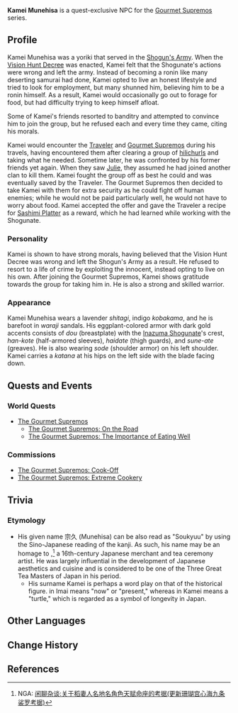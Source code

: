 {{Character Infobox
|type             = Quest NPC
|image            = NPC Kamei Munehisa.png
|realname         = 
|region           = Inazuma
|affiliation      = Shogun's Army
|affiliationNote  = Formerly
|affiliation2     = Gourmet Supremos
|title            = 
|voiceEN          = 
|voiceCN          = 
|voiceJP          = 
|dialoguereward   = 
}}

'''Kamei Munehisa''' {{Lang|ja=亀井宗久}} is a quest-exclusive NPC for the [[Gourmet Supremos]] series.

==Profile==
Kamei Munehisa was a yoriki that served in the [[Shogun's Army]]. When the [[Vision Hunt Decree]] was enacted, Kamei felt that the Shogunate's actions were wrong and left the army. Instead of becoming a ronin like many deserting samurai had done, Kamei opted to live an honest lifestyle and tried to look for employment, but many shunned him, believing him to be a ronin himself. As a result, Kamei would occasionally go out to forage for food, but had difficulty trying to keep himself afloat.

Some of Kamei's friends resorted to banditry and attempted to convince him to join the group, but he refused each and every time they came, citing his morals.

Kamei would encounter the [[Traveler]] and [[Gourmet Supremos]] during his travels, having encountered them after clearing a group of [[hilichurls]] and taking what he needed. Sometime later, he was confronted by his former friends yet again. When they saw [[Julie]], they assumed he had joined another clan to kill them. Kamei fought the group off as best he could and was eventually saved by the Traveler. The Gourmet Supremos then decided to take Kamei with them for extra security as he could fight off human enemies; while he would not be paid particularly well, he would not have to worry about food. Kamei accepted the offer and gave the Traveler a recipe for [[Sashimi Platter]] as a reward, which he had learned while working with the Shogunate.

===Personality===
Kamei is shown to have strong morals, having believed that the Vision Hunt Decree was wrong and left the Shogun's Army as a result. He refused to resort to a life of crime by exploiting the innocent, instead opting to live on his own. After joining the Gourmet Supremos, Kamei shows gratitude towards the group for taking him in. He is also a strong and skilled warrior.

===Appearance===
Kamei Munehisa wears a  lavender ''shitagi'', indigo ''kobakama'', and he is barefoot in ''waraji'' sandals. His eggplant-colored armor with dark gold accents consists of ''dou'' (breastplate) with the [[Inazuma Shogunate]]'s crest, ''han-kote'' (half-armored sleeves), ''haidate'' (thigh guards), and ''sune-ate'' (greaves). He is also wearing ''sode'' (shoulder armor) on his left shoulder. Kamei carries a ''katana'' at his hips on the left side with the blade facing down.

==Quests and Events==
===World Quests===
*[[The Gourmet Supremos]]
**[[The Gourmet Supremos: On the Road]]
**[[The Gourmet Supremos: The Importance of Eating Well]]
===Commissions===
* [[The Gourmet Supremos: Cook-Off]]
* [[The Gourmet Supremos: Extreme Cookery]]

==Trivia==
===Etymology===
*His given name 宗久 (Munehisa) can be also read as "Soukyuu" by using the Sino-Japanese reading of the kanji. As such, his name may be an homage to {{Lang|{{w|Imai Sōkyū|Imai Soukyuu}}|ja=今井宗久}},<ref>NGA: [https://bbs.nga.cn/read.php?tid=28016578 闲聊杂谈:关于稻妻人名地名角色天赋命座的考据(更新珊瑚宫心海九条裟罗考据)]</ref> a 16th-century Japanese merchant and tea ceremony artist. He was largely influential in the development of Japanese aesthetics and cuisine and is considered to be one of the Three Great Tea Masters of Japan in his period.
**His surname Kamei is perhaps a word play on that of the historical figure. {{Lang|''Ima''|ja=今}} in Imai means "now" or "present," whereas {{Lang|''kame''|ja=亀}} in Kamei means a "turtle," which is regarded as a symbol of longevity in Japan.

==Other Languages==
{{Other Languages|default_hidden = 1
|en      = Kamei Munehisa
|zhs     = 龟井宗久
|zhs_rm  = Guījǐng Zōngjiǔ
|zht     = 龜井宗久
|zht_rm  = Guījǐng Zōngjiǔ
|ja      = 亀井宗久
|ja_rm   = Kamei Munehisa
|ko      = 카메이 무네히사
|ko_rm   = Kamei Munehisa
|es      = Kamei Munehisa
|fr      = Kamei Munehisa
|ru      = Камэи Мунэхиса
|th      = Kamei Munehisa
|vi      = Kamei Munehisa
|de      = Kamei Munehisa
|id      = Kamei Munehisa
|pt      = Kamei Munehisa
}}

==Change History==
{{Change History|2.0}}

==References==
{{Reflist}}